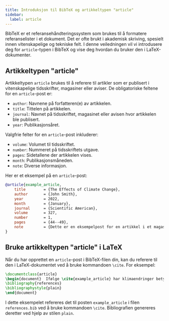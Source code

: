 ```yaml
---
title: Introduksjon til BibTeX og artikkeltypen "article"
sidebar:
  label: article
---
```



BibTeX er et referansehåndteringssystem som brukes til å formatere referanselister i et dokument. Det er ofte brukt i akademisk skriving, spesielt innen vitenskapelige og tekniske felt. I denne veiledningen vil vi introdusere deg for `article`-typen i BibTeX og vise deg hvordan du bruker den i LaTeX-dokumenter.

<CiteDrive/>

## Artikkeltypen "article"

Artikkeltypen `article` brukes til å referere til artikler som er publisert i vitenskapelige tidsskrifter, magasiner eller aviser. De obligatoriske feltene for en `article`-post er:

-   `author`: Navnene på forfatteren(e) av artikkelen.
-   `title`: Tittelen på artikkelen.
-   `journal`: Navnet på tidsskriftet, magasinet eller avisen hvor artikkelen ble publisert.
-   `year`: Publikasjonsåret.

Valgfrie felter for en `article`-post inkluderer:

-   `volume`: Volumet til tidsskriftet.
-   `number`: Nummeret på tidsskriftets utgave.
-   `pages`: Sidetallene der artikkelen vises.
-   `month`: Publikasjonsmåneden.
-   `note`: Diverse informasjon.

Her er et eksempel på en `article`-post:

```bibtex
@article{example_article,
	title        = {The Effects of Climate Change},
	author       = {John Smith},
	year         = 2022,
	month        = {January},
	journal      = {Scientific American},
	volume       = 327,
	number       = 1,
	pages        = {44--49},
	note         = {Dette er en eksempelpost for en artikkel i et magasin.}
}
```

## Bruke artikkeltypen "article" i LaTeX

Når du har opprettet en `article`-post i BibTeX-filen din, kan du referere til den i LaTeX-dokumentet ved å bruke kommandoen `\cite`. For eksempel:

```latex
\documentclass{article}  
\begin{document}  Ifølge \cite{example_article} har klimaendringer betydelige effekter på planeten.  
\bibliography{references}
\bibliographystyle{plain} 
\end{document}
```

I dette eksempelet refereres det til posten `example_article` i filen `references.bib` ved å bruke kommandoen `\cite`. Bibliografien genereres deretter ved hjelp av stilen `plain`.
